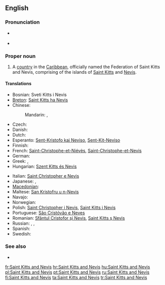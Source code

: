 ==English==
{{wikipedia}}

===Pronunciation===
* {{a|UK|US}} {{IPA|/seɪnt ˌkɪts ænd ˈniː.vɪs/}}
* {{audio|en-us-Saint Kitts and Nevis.ogg|Audio (US)}}

===Proper noun===
{{en-proper noun}}

# A [[country]] in the [[Caribbean]], officially named the Federation of Saint Kitts and Nevis, comprising of the islands of [[Saint Kitts]] and [[Nevis]].

====Translations====
{{trans-top|A country in the Caribbean}}
* Bosnian: Sveti Kitts i Nevis {{m}}
* [[Breton]]: [[Saint Kitts ha Nevis]]
* Chinese:
*: Mandarin: {{t-|cmn|聖基茨和尼維斯|sc=Hani}}, {{t-|cmn|圣基茨和尼维斯|tr=Shèngjīcí hé Níwéisī|sc=Hani}}
* Czech: {{t-|cs|Svatý Kryštof a Nevis|m}}
* Danish: {{t-|da|Saint Kitts og Nevis}}
* Dutch: {{t+|nl|Saint Kitts en Nevis}}
* Esperanto: [[Sent-Kristofo kaj Neviso]], [[Sent-Kit-Neviso]]
* Finnish: {{t+|fi|Saint Kitts ja Nevis}}
* French: [[Saint-Christophe-et-Niévès]], [[Saint-Christophe-et-Nevis]]
* German: {{t+|de|St. Kitts und Nevis}}
* Greek: {{t+|el|Άγιος Χριστόφορος και Νέβις|m|tr=Ágios Christóforos kai Névis}}, {{t-|el|Σαιντ Κιτς και Νέβις|n|tr=Saint Kits kai Névis}}
* Hungarian: [[Szent Kitts és Nevis]]
{{trans-mid}}
* Italian: [[Saint Christopher e Nevis]]
* Japanese: {{t-|ja|セントクリストファー・ネイビス|tr=sentokurisutofā neibisu}}, {{t-|ja|セントキッツ・ネイビス|tr=sentokittsu neibisu}}
* [[Macedonian]]: {{t|mk|Свети Китис и Невис|m|tr=Svéti Kítis i Névis}}
* Maltese: [[San Kristofru u n-Nevis]]
* Navajo: {{tø|nv|Saint Kitts dóó Nevis}}
* Norwegian: {{t-|no|Saint Kitts og Nevis}}
* Polish: [[Saint Christopher i Nevis]], [[Saint Kitts i Nevis]]
* Portuguese: [[São Cristóvão e Neves]]
* Romanian: [[Sfântul Cristofor şi Nevis]], [[Saint Kitts ş Nevis]]
* Russian: {{t|ru|Сент-Кристофер и Невис|f|n|tr=Sent-Krístofer i Névis}}, {{t-|ru|Сент-Китс и Невис|f|n|tr=Sent-Kits i Névis}}, {{t|ru|Сент-Киттс и Невис|f|n|tr=Sent-Kitts i Névis}}
* Spanish: {{t+|es|San Cristóbal y Nieves}}
* Swedish: {{t-|sv|Saint Christopher och Nevis}}
{{trans-bottom}}

===See also===
* {{list|en|countries of North America}}

[[fr:Saint Kitts and Nevis]]
[[hr:Saint Kitts and Nevis]]
[[hu:Saint Kitts and Nevis]]
[[pl:Saint Kitts and Nevis]]
[[pt:Saint Kitts and Nevis]]
[[ru:Saint Kitts and Nevis]]
[[fi:Saint Kitts and Nevis]]
[[ta:Saint Kitts and Nevis]]
[[tr:Saint Kitts and Nevis]]